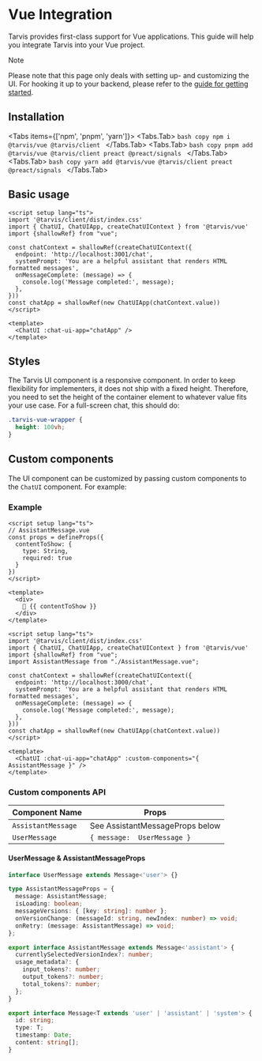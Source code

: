 # Vue Integration

Tarvis provides first-class support for Vue applications. This guide will help you integrate Tarvis into your Vue project.

> [!NOTE]
>
> Please note that this page only deals with setting up- and customizing the UI. For hooking it
> up to your backend, please refer to the [guide for getting started](/docs).

## Installation


<Tabs items={['npm', 'pnpm', 'yarn']}>
  <Tabs.Tab>
    ```bash copy
    npm i @tarvis/vue @tarvis/client
    ```
  </Tabs.Tab>
  <Tabs.Tab>
    ```bash copy
    pnpm add @tarvis/vue @tarvis/client preact @preact/signals
    ```
  </Tabs.Tab>
  <Tabs.Tab>
    ```bash copy
    yarn add @tarvis/vue @tarvis/client preact @preact/signals
    ```
  </Tabs.Tab>
</Tabs>

## Basic usage

```vue copy
<script setup lang="ts">
import '@tarvis/client/dist/index.css'
import { ChatUI, ChatUIApp, createChatUIContext } from '@tarvis/vue'
import {shallowRef} from "vue";

const chatContext = shallowRef(createChatUIContext({
  endpoint: 'http://localhost:3001/chat',
  systemPrompt: 'You are a helpful assistant that renders HTML formatted messages',
  onMessageComplete: (message) => {
    console.log('Message completed:', message);
  },
}))
const chatApp = shallowRef(new ChatUIApp(chatContext.value))
</script>

<template>
  <ChatUI :chat-ui-app="chatApp" />
</template>
```

## Styles

The Tarvis UI component is a responsive component. In order to keep flexibility for implementers, it does not ship with a fixed height.
Therefore, you need to set the height of the container element to whatever value fits your use case. For a full-screen chat,
this should do:

```css copy
.tarvis-vue-wrapper {
  height: 100vh;
}
```

## Custom components

The UI component can be customized by passing custom components to the `ChatUI` component. For example:

### Example

```vue copy
<script setup lang="ts">
// AssistantMessage.vue
const props = defineProps({
  contentToShow: {
    type: String,
    required: true
  }
})
</script>

<template>
  <div>
    🤖 {{ contentToShow }}
  </div>
</template>

```

```vue copy
<script setup lang="ts">
import '@tarvis/client/dist/index.css'
import { ChatUI, ChatUIApp, createChatUIContext } from '@tarvis/vue'
import {shallowRef} from "vue";
import AssistantMessage from "./AssistantMessage.vue";

const chatContext = shallowRef(createChatUIContext({
  endpoint: 'http://localhost:3000/chat',
  systemPrompt: 'You are a helpful assistant that renders HTML formatted messages',
  onMessageComplete: (message) => {
    console.log('Message completed:', message);
  },
}))
const chatApp = shallowRef(new ChatUIApp(chatContext.value))
</script>

<template>
  <ChatUI :chat-ui-app="chatApp" :custom-components="{ AssistantMessage }" />
</template>
```

### Custom components API

| Component Name     | Props                           |
|--------------------|---------------------------------|
| `AssistantMessage` | See AssistantMessageProps below |
| `UserMessage`      | `{ message:  UserMessage }`     |

#### UserMessage & AssistantMessageProps

```ts copy
interface UserMessage extends Message<'user'> {}

type AssistantMessageProps = {
  message: AssistantMessage;
  isLoading: boolean;
  messageVersions: { [key: string]: number };
  onVersionChange: (messageId: string, newIndex: number) => void;
  onRetry: (message: AssistantMessage) => void;
};

export interface AssistantMessage extends Message<'assistant'> {
  currentlySelectedVersionIndex?: number;
  usage_metadata?: {
    input_tokens?: number;
    output_tokens?: number;
    total_tokens?: number;
  };
}

export interface Message<T extends 'user' | 'assistant' | 'system'> {
  id: string;
  type: T;
  timestamp: Date;
  content: string[];
}
```

